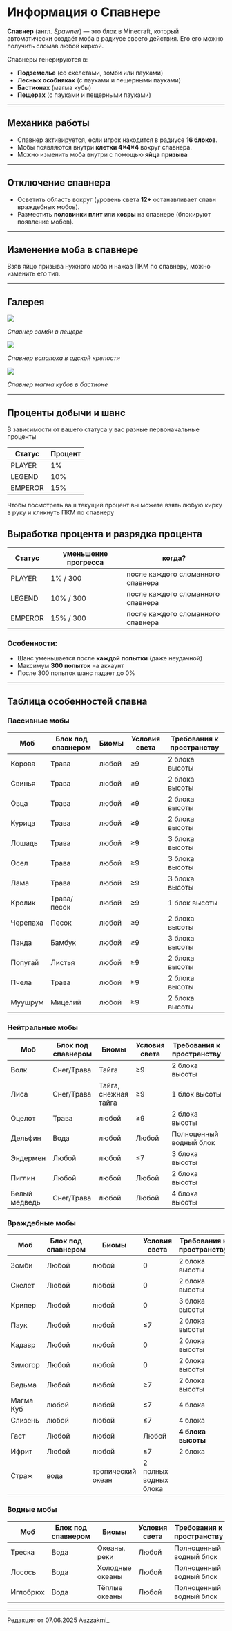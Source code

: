 # Информация о Спавнере

**Спавнер** (англ. *Spawner*) — это блок в Minecraft, который автоматически создаёт моба в радиусе своего действия. Его его можно получить сломав любой киркой.

Спавнеры генерируются в:
- **Подземелье** (со скелетами, зомби или пауками)
- **Лесных особняках** (с пауками и пещерными пауками)
- **Бастионах** (магма кубы)
- **Пещерах** (с пауками и пещерными пауками)

---

## Механика работы
- Спавнер активируется, если игрок находится в радиусе **16 блоков**.
- Мобы появляются внутри **клетки 4×4×4** вокруг спавнера.
- Можно изменить моба внутри с помощью **яйца призыва**

---

## Отключение спавнера
- Осветить область вокруг (уровень света **12+** останавливает спавн враждебных мобов).
- Разместить **половинки плит** или **ковры** на спавнере (блокируют появление мобов).

---

## Изменение моба в спавнере

Взяв яйцо призыва нужного моба и нажав ПКМ по спавнеру, можно изменить его тип.

---

## Галерея

<img src="https://raw.githubusercontent.com/mc-eternity/web-wikipages/refs/heads/master/assets/zombie.webp" />

*Спавнер зомби в пещере*

<img src="https://raw.githubusercontent.com/mc-eternity/web-wikipages/refs/heads/master/assets/blaze.webp" />

*Спавнер всполоха в адской крепости*

<img src="https://raw.githubusercontent.com/mc-eternity/web-wikipages/refs/heads/master/assets/magmacube.webp" />

*Спавнер магма кубов в бастионе*

---

## Проценты добычи и шанс

В зависимости от вашего статуса у вас разные первоначальные проценты

| Статус   | Процент |
|----------|---------|
| PLAYER   | 1%      |
| LEGEND   | 10%     |
| EMPEROR  | 15%     |

Чтобы посмотреть ваш текущий процент вы можете взять любую кирку в руку и кликнуть ПКМ по спавнеру

## Выработка процента и разрядка процента

| Статус   | уменьшение прогресса | когда? |
|----------|---------|---------|
| PLAYER   | 1% / 300      | после каждого сломанного спавнера |
| LEGEND   | 10% / 300     | после каждого сломанного спавнера |
| EMPEROR  | 15% / 300     | после каждого сломанного спавнера |

### Особенности:
- Шанс уменьшается после **каждой попытки** (даже неудачной)
- Максимум **300 попыток** на аккаунт
- После 300 попыток шанс падает до 0%

---

## Таблица особенностей спавна

### Пассивные мобы
| Моб       | Блок под спавнером | Биомы                | Условия света | Требования к пространству |
|-----------|--------------------|----------------------|---------------|---------------------------|
| Корова    | Трава             | любой        | ≥9            | 2 блока высоты            |
| Свинья    | Трава             | любой    | ≥9            | 2 блока высоты            |
| Овца      | Трава             | любой        | ≥9            | 2 блока высоты            |
| Курица    | Трава             | любой        | ≥9            | 2 блока высоты            |
| Лошадь    | Трава             | любой     | ≥9            | 3 блока высоты            |
| Осел      | Трава             | любой     | ≥9            | 3 блока высоты            |
| Лама      | Трава             | любой                 | ≥9            | 3 блока высоты            |
| Кролик    | Трава/песок       | любой     | ≥9            | 1 блок высоты             |
| Черепаха  | Песок             | любой                | ≥9            | 2 блока высоты   |
| Панда     | Бамбук            | любой   | ≥9            | 3 блока высоты            |
| Попугай   | Листья            | любой              | ≥9            | 2 блока высоты            |
| Пчела     | Трава   | любой      | ≥9            | 2 блока высоты            |
| Муушрум     | Мицелий   | любой      | ≥9            | 2 блока высоты            |

### Нейтральные мобы
| Моб               | Блок под спавнером | Биомы                     | Условия света | Требования к пространству |
|-------------------|--------------------|---------------------------|---------------|---------------------------|
| Волк              | Снег/Трава        | Тайга                     | ≥9            | 2 блока высоты            |
| Лиса              | Снег/Трава        | Тайга, снежная тайга      | ≥9            | 1 блок высоты             |
| Оцелот            | Трава             | любой                   | ≥9            | 2 блока высоты            |
| Дельфин           | Вода              | любой   | Любой         | Полноценный водный блок   |
| Эндермен          | Любой             | любой                       | ≤7            | 3 блока высоты            |
| Пиглин            | Любой             | любой                | Любой         | 2 блока высоты            |
| Белый медведь      | Снег/Трава             | любой    | Любой            | 4 блока высоты             |

### Враждебные мобы
| Моб       | Блок под спавнером | Биомы                | Условия света | Требования к пространству |
|-----------|--------------------|----------------------|---------------|---------------------------|
| Зомби     | Любой             | любой    | 0            | 2 блока высоты            |
| Скелет    | Любой             | любой    | 0            | 2 блока высоты            |
| Крипер    | Любой             | любой    | 0            | 3 блока высоты            |
| Паук      | Любой             | любой    | ≤7            | 2 блока высоты             |
| Кадавр      | Любой             | любой    | 0            | 2 блока высоты             |
| Зимогор      | Любой             | любой    | 0            | 2 блока высоты             |
| Ведьма    | Любой             | любой               | ≥7            | 2 блока высоты            |
| Магма Куб   | любой   | любой            | ≤7 |  4 блока
| Слизень   | любой   | любой            | ≤7 | 4 блока
| Гаст      | Любой             | любой           | Любой         | **4 блока высоты**        |
| Ифрит     | Любой             | любой         | ≤7            | 2 блока
| Страж     | вода         | тропический океан         | 2 полных водных блока     |

### Водные мобы
| Моб          | Блок под спавнером | Биомы           | Условия света | Требования к пространству |
|--------------|--------------------|-----------------|---------------|---------------------------|
| Треска       | Вода              | Океаны, реки    | Любой         | Полноценный водный блок   |
| Лосось       | Вода              | Холодные океаны | Любой         | Полноценный водный блок   |
| Иглобрюх     | Вода              | Тёплые океаны   | Любой         | Полноценный водный блок   |

---

<Badge bgColor="#ffad47" textColor="#000000">Редакция от 07.06.2025</Badge> <Badge bgColor="#88bfbd" 
textColor="#000000">Aezzakmi_</Badge>
